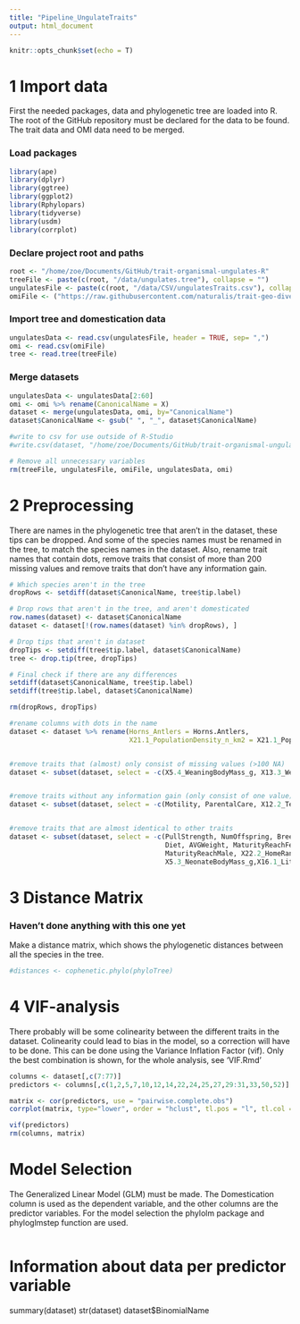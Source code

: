 ```yaml
---
title: "Pipeline_UngulateTraits"
output: html_document
---
```


```r
knitr::opts_chunk$set(echo = T)
```

# 1 Import data

First the needed packages, data and phylogenetic tree are loaded into R. The root of the
GitHub repository must be declared for the data to be found. The trait data and OMI data 
need to be merged.

### Load packages
```r
library(ape)
library(dplyr)
library(ggtree)
library(ggplot2)
library(Rphylopars)
library(tidyverse)
library(usdm)
library(corrplot)
```

### Declare project root and paths
```r
root <- "/home/zoe/Documents/GitHub/trait-organismal-ungulates-R"
treeFile <- paste(c(root, "/data/ungulates.tree"), collapse = "")
ungulatesFile <- paste(c(root, "/data/CSV/ungulatesTraits.csv"), collapse = "")
omiFile <- ("https://raw.githubusercontent.com/naturalis/trait-geo-diverse-ungulates/master/results/OMI/niche_traits.csv")
```

### Import tree and domestication data
```r
ungulatesData <- read.csv(ungulatesFile, header = TRUE, sep= ",")
omi <- read.csv(omiFile)
tree <- read.tree(treeFile)
```

### Merge datasets
```r
ungulatesData <- ungulatesData[2:60]
omi <- omi %>% rename(CanonicalName = X)
dataset <- merge(ungulatesData, omi, by="CanonicalName")
dataset$CanonicalName <- gsub(" ", "_", dataset$CanonicalName)

#write to csv for use outside of R-Studio
#write.csv(dataset, "/home/zoe/Documents/GitHub/trait-organismal-ungulates-R/mergedData.csv", row.names=FALSE)

# Remove all unnecessary variables 
rm(treeFile, ungulatesFile, omiFile, ungulatesData, omi)
```


# 2 Preprocessing

There are names in the phylogenetic tree that aren't in the dataset, these tips can be
dropped. And some of the species names must be renamed in the tree, to match the species names in the dataset. 
Also, rename trait names that contain dots, remove traits that consist of more than 
200 missing values and remove traits that don't have any information gain.

```r
# Which species aren't in the tree
dropRows <- setdiff(dataset$CanonicalName, tree$tip.label)

# Drop rows that aren't in the tree, and aren't domesticated
row.names(dataset) <- dataset$CanonicalName
dataset <- dataset[!(row.names(dataset) %in% dropRows), ]

# Drop tips that aren't in dataset
dropTips <- setdiff(tree$tip.label, dataset$CanonicalName)
tree <- drop.tip(tree, dropTips)

# Final check if there are any differences
setdiff(dataset$CanonicalName, tree$tip.label)
setdiff(tree$tip.label, dataset$CanonicalName)

rm(dropRows, dropTips)
```


```r
#rename columns with dots in the name
dataset <- dataset %>% rename(Horns_Antlers = Horns.Antlers,
                              X21.1_PopulationDensity_n_km2 = X21.1_PopulationDensity_n.km2)


#remove traits that (almost) only consist of missing values (>100 NA)
dataset <- subset(dataset, select = -c(X5.4_WeaningBodyMass_g, X13.3_WeaningHeadBodyLen_mm, X13.2_NeonateHeadBodyLen_mm, X18.1_BasalMetRate_mLO2hr, X5.2_BasalMetRateMass_g, X2.1_AgeatEyeOpening_d, X8.1_AdultForearmLen_mm, X10.1_PopulationGrpSize))


#remove traits without any information gain (only consist of one value)
dataset <- subset(dataset, select = -c(Motility, ParentalCare, X12.2_Terrestriality))


#remove traits that are almost identical to other traits
dataset <- subset(dataset, select = -c(PullStrength, NumOffspring, BreedingInterval, 
                                       Diet, AVGWeight, MaturityReachFemale,
                                       MaturityReachMale, X22.2_HomeRange_Indiv_km2,
                                       X5.3_NeonateBodyMass_g,X16.1_LittersPerYear,X7.1_DispersalAge_d))


```


# 3 Distance Matrix
### Haven't done anything with this one yet
Make a distance matrix, which shows the phylogenetic distances between all the species in 
the tree.

```r
#distances <- cophenetic.phylo(phyloTree)
```


# 4 VIF-analysis

There probably will be some colinearity between the different traits in the dataset. 
Colinearity could lead to bias in the model, so a correction will have to be done. This can be done using
the Variance Inflation Factor (vif). Only the best combination is shown, for the whole analysis, see 'VIF.Rmd'

```r
columns <- dataset[,c(7:77)]
predictors <- columns[,c(1,2,5,7,10,12,14,22,24,25,27,29:31,33,50,52)]

matrix <- cor(predictors, use = "pairwise.complete.obs")
corrplot(matrix, type="lower", order = "hclust", tl.pos = "l", tl.col = "black", tl.cex = 0.7)

vif(predictors)
rm(columns, matrix)
```


# Model Selection

The Generalized Linear Model (GLM) must be made. The Domestication column is used as the dependent 
variable, and the other columns are the predictor variables. For the model selection the phylolm package 
and phyloglmstep function are used.

```r



```


# Information about data per predictor variable
summary(dataset)
str(dataset)
dataset$BinomialName
